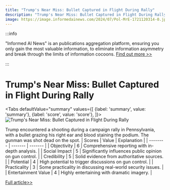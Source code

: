 ```yaml
---
title: "Trump's Near Miss: Bullet Captured in Flight During Rally"
description: "Trump's Near Miss: Bullet Captured in Flight During Rally"
image: https://image.informedainews.com/2024/07/Pol-MrE-1721120314-0.jpg
---
```



:::info

"Informed AI News" is an publications aggregation platform, ensuring you only gain the most valuable information, to eliminate information asymmetry and break through the limits of information cocoons.  [Find out more >>](/)

:::

# Trump's Near Miss: Bullet Captured in Flight During Rally


<Tabs
	defaultValue="summary"
	values={[
	{label: 'summary', value: 'summary'},
	{label: 'score', value: 'score'},
]}>
<TabItem value="summary">
<img
  src="https://image.informedainews.com/2024/07/Pol-MrE-1721120314-0.jpg"
  alt="Trump's Near Miss: Bullet Captured in Flight During Rally"
/>



Trump encountered a shooting during a campaign rally in Pennsylvania, with a bullet grazing his right ear and blood staining the podium. The gunman was shot dead on the spot. 
</TabItem>
<TabItem value="score">
	| Scores     | Value   | Explanation |
	| -------- | ------- | ------- |
	| Objectivity  | 6    | Comprehensive reporting with in-depth analysis.    |
	| Social Impact | 5     | Significantly influences public opinion on gun control.    |
	| Credibility    | 5    | Solid evidence from authoritative sources.    |
	| Potential    | 4    | High potential to trigger discussions on gun control.    |
	| Practicality    | 3    | Some practicality in discussing real-world security issues.    |
	| Entertainment Value    | 4    | Highly entertaining with dramatic imagery.    |
</TabItem>
</Tabs>

[Full article>>](https://today.line.me/tw/v2/article/eL9zjRD)
